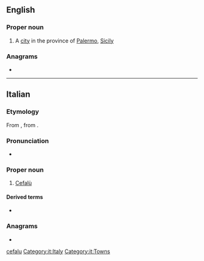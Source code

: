 {{also|Cefalu}}
==English==

===Proper noun===
{{wikipedia}}
{{en-proper noun}}

# A [[city]] in the province of [[Palermo]], [[Sicily]]

===Anagrams===
* {{anagrams|en|a=aceflu|fecula}}

[[Category:English terms spelled with Ù|cefalu]]

----

==Italian==

===Etymology===
From {{etyl|la|it}} {{m|la|Cephaloedium}}, from {{etyl|grc|it}} {{m|grc|Κεφαλοίδιον}}.

===Pronunciation===
* {{rhymes|u|lang=it}}

===Proper noun===
{{wikipedia|lang=it}}
{{head|it|proper nouns}}

# [[#English|Cefalù]]

====Derived terms====
* {{l|it|cefaludese}}

===Anagrams===
* {{l|it|feluca}}

[[Category:it:Italy]]
[[Category:it:Towns]]
